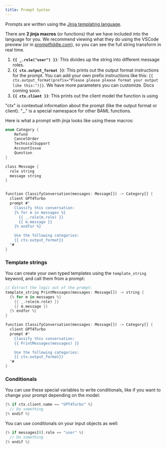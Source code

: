 ```yaml
---
title: Prompt Syntax
---
```


Prompts are written using the [Jinja templating language](https://jinja.palletsprojects.com/en/3.0.x/templates/).

There are **2 jinja macros** (or functions) that we have included into the language for you. We recommend viewing what they do using the VSCode preview (or in [promptfiddle.com](promptfiddle.com)), so you can see the full string transform in real time.

1. **`{{ _.role("user") }}`**: This divides up the string into different message roles.
2. **`{{ ctx.output_format }}`**: This prints out the output format instructions for the prompt.
You can add your own prefix instructions like this: `{{ ctx.output_format(prefix="Please please please format your output like this:")}}`. We have more parameters you can customize. Docs coming soon.
3. **`{{ ctx.client }}`**: This prints out the client model the function is using

"ctx" is contextual information about the prompt (like the output format or client). "_." is a special namespace for other BAML functions.



Here is what a prompt with jinja looks like using these macros:

```rust
enum Category {
    Refund
    CancelOrder
    TechnicalSupport
    AccountIssue
    Question
}

class Message {
  role string
  message string
}


function ClassifyConversation(messages: Message[]) -> Category[] {
  client GPT4Turbo
  prompt #"
    Classify this conversation:
    {% for m in messages %}
      {{ _.role(m.role) }}
      {{ m.message }}
    {% endfor %}

    Use the following categories:
    {{ ctx.output_format}}
  "#
}
```

### Template strings
You can create your own typed templates using the `template_string` keyword, and call them from a prompt:

```rust
// Extract the logic out of the prompt:
template_string PrintMessages(messages: Message[]) -> string {
  {% for m in messages %}
    {{ _.role(m.role) }}
    {{ m.message }}
  {% endfor %}
}

function ClassifyConversation(messages: Message[]) -> Category[] {
  client GPT4Turbo
  prompt #"
    Classify this conversation:
    {{ PrintMessages(messages) }}

    Use the following categories:
    {{ ctx.output_format}}
  "#
}
```

### Conditionals
You can use these special variables to write conditionals, like if you want to change your prompt depending on the model:
  
  ```rust
  {% if ctx.client.name == "GPT4Turbo" %}
    // Do something
  {% endif %}
  ```

You can use conditionals on your input objects as well:
  
  ```rust
  {% if messages[0].role == "user" %}
    // Do something
  {% endif %}
  ```
